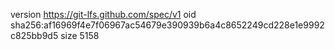 version https://git-lfs.github.com/spec/v1
oid sha256:af16969f4e7f06967ac54679e390939b6a4c8652249cd228e1e9992c825bb9d5
size 5158
